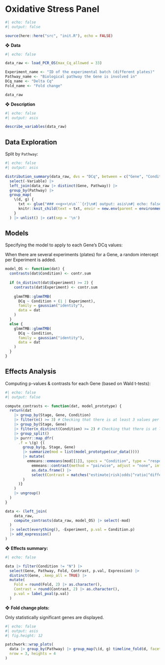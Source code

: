 # Oxidative Stress Panel

```r
#| echo: false
#| output: false

source(here::here("src", "init.R"), echo = FALSE)
```

❖ **Data**

```r
#| echo: false

data_raw <- load_PCR_OS(max_Cq_allowed = 33)

Experiment_name <- "ID of the experimental batch (different plates)"
Pathway_name <- "Biological pathway the Gene is involved in"
DCq_name <- "Delta Cq"
Fold_name <- "Fold change"

data_raw
```

❖ **Description**

```r
#| echo: false
#| output: asis

describe_variables(data_raw)
```

## Data Exploration

Split by `Pathway`:

:::{.panel-tabset}

```r
#| echo: false
#| output: asis

distribution_summary(data_raw, dvs = "DCq", between = c("Gene", "Condition")) |> 
  select(-Variable) |> 
  left_join(data_raw |> distinct(Gene, Pathway)) |> 
  group_by(Pathway) |> 
  group_map(
    \(d, g) {
      txt <- glue("### <<g>>\n\n```{r}\n#| output: asis\n#| echo: false\ngt::gt(d) \n```\n", .open = "<<", .close = ">>")
      knitr::knit_child(text = txt, envir = new.env(parent = environment()), quiet = TRUE)
    }
  ) |> unlist() |> cat(sep = '\n')
```

:::

## Models

Specifying the model to apply to each Gene's DCq values:

:::{.callout-note}
When there are several experiments (plates) for a Gene, a random intercept per Experiment is added.
:::

```r
model_OS <- function(dat) {
  contrasts(dat$Condition) <- contr.sum
  
  if (n_distinct(dat$Experiment) >= 2) {
    contrasts(dat$Experiment) <- contr.sum
    
    glmmTMB::glmmTMB(
      DCq ~ Condition + (1 | Experiment),
      family = gaussian("identity"),
      data = dat
    )
  }
  else {
    glmmTMB::glmmTMB(
      DCq ~ Condition,
      family = gaussian("identity"),
      data = dat
    )
  }
}
```

## Effects Analysis

Computing p-values & contrasts for each Gene (based on Wald t-tests):

```r
#| echo: false
#| output: false

compute_contrasts <- function(dat, model_prototype) {
  return(dat
    |> group_by(Stage, Gene, Condition)
    |> filter(n() >= 3) # Checking that there is at least 3 values per condition
    |> group_by(Stage, Gene)
    |> filter(n_distinct(Condition) >= 2) # Checking that there is at least one N & one H value
    |> group_split()
    |> purrr::map_dfr(
      .f = \(g) {(
        group_by(g, Stage, Gene)
        |> summarize(mod = list(model_prototype(cur_data()))) 
        |> mutate(
          emmeans::emmeans(mod[[1]], specs = "Condition", type = "response") |> 
            emmeans::contrast(method = "pairwise", adjust = "none", infer = TRUE) |> 
            as.data.frame() |> 
            select(Contrast = matches("estimate|risk|odds|^ratio|^difference"), Condition.p = p.value)
        )
      )}
    )
    |> ungroup()
  )
}

data <- (left_join(
    data_raw,
    compute_contrasts(data_raw, model_OS) |> select(-mod)
  )
  |> select(everything(), -Experiment, p.val = Condition.p)
  |> add_expression()
)
```

❖ **Effects summary:**

```r
#| echo: false

data |> filter(Condition != "N") |> 
  select(Gene, Pathway, Fold, Contrast, p.val, Expression) |> 
  distinct(Gene, .keep_all = TRUE) |> 
  mutate(
    Fold = round(Fold, 2) |> as.character(),
    Contrast = round(Contrast, 2) |> as.character(),
    p.val = label_pval(p.val)
  )
```

❖ **Fold change plots:**

:::{.callout-note}
Only statistically significant genes are displayed.
:::

```r
#| echo: false
#| output: asis
#| fig.height: 12

patchwork::wrap_plots(
  data |> group_by(Pathway) |> group_map(\(d, g) timeline_fold(d, facet = "Pathway", trans = "log", title = g)),
  nrow = 3, heights = 4
)
```

